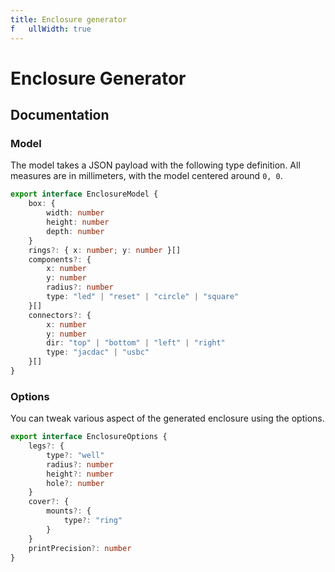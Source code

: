 ```yaml
---
title: Enclosure generator
f   ullWidth: true
---
```


# Enclosure Generator

<EnclosureEditor />

## Documentation

### Model

The model takes a JSON payload with the following type definition. All measures are in millimeters, with the model centered around `0, 0`.

```typescript
export interface EnclosureModel {
    box: {
        width: number
        height: number
        depth: number
    }
    rings?: { x: number; y: number }[]
    components?: {
        x: number
        y: number
        radius?: number
        type: "led" | "reset" | "circle" | "square"
    }[]
    connectors?: {
        x: number
        y: number
        dir: "top" | "bottom" | "left" | "right"
        type: "jacdac" | "usbc"
    }[]
}
```

### Options

You can tweak various aspect of the generated enclosure using the options.

```typescript
export interface EnclosureOptions {
    legs?: {
        type?: "well"
        radius?: number
        height?: number
        hole?: number
    }
    cover?: {
        mounts?: {
            type?: "ring"
        }
    }
    printPrecision?: number
}
```
